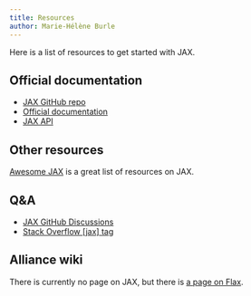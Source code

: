 ```yaml
---
title: Resources
author: Marie-Hélène Burle
---
```


:::{.def}

Here is a list of resources to get started with JAX.

:::

## Official documentation

- [JAX GitHub repo](https://github.com/google/jax)
- [Official documentation](https://jax.readthedocs.io/en/latest/beginner_guide.html#beginner-guide)
- [JAX API](https://jax.readthedocs.io/en/latest/jax.html)

## Other resources

[Awesome JAX](https://github.com/n2cholas/awesome-jax) is a great list of resources on JAX.

## Q&A

- [JAX GitHub Discussions](https://github.com/google/jax/discussions)
- [Stack Overflow [jax] tag](https://stackoverflow.com/questions/tagged/jax)

## Alliance wiki

There is currently no page on JAX, but there is [a page on Flax](https://docs.alliancecan.ca/wiki/Flax).

